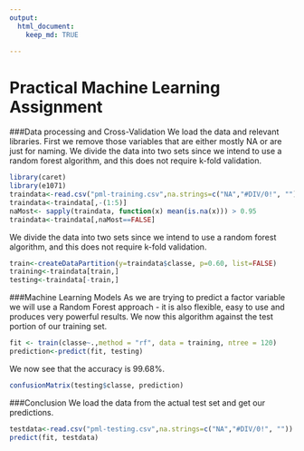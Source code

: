 ```yaml
---
output: 
  html_document:
    keep_md: TRUE

---
```


Practical Machine Learning Assignment
============================================

###Data processing and Cross-Validation
We load the data and relevant libraries. First we remove those variables that are either mostly NA or are just for naming. We divide the data into two sets since we intend to use a random forest algorithm, and this does not require k-fold validation.
```r
library(caret)
library(e1071)
traindata<-read.csv("pml-training.csv",na.strings=c("NA","#DIV/0!", ""))
traindata<-traindata[,-(1:5)]
naMost<- sapply(traindata, function(x) mean(is.na(x))) > 0.95
traindata<-traindata[,naMost==FALSE]
```

We divide the data into two sets since we intend to use a random forest algorithm, and this does not require k-fold validation.
```r
train<-createDataPartition(y=traindata$classe, p=0.60, list=FALSE)
training<-traindata[train,]
testing<-traindata[-train,]
```

###Machine Learning Models
As we are trying to predict a factor variable we will use a Random Forest approach - it is also flexible, easy to use and produces very powerful results. We now this algorithm against the test portion of our training set.
```r
fit <- train(classe~.,method = "rf", data = training, ntree = 120)
prediction<-predict(fit, testing)
```
We now see that the accuracy is 99.68%.
```r
confusionMatrix(testing$classe, prediction)
```

###Conclusion
We load the data from the actual test set and get our predictions.
```r
testdata<-read.csv("pml-testing.csv",na.strings=c("NA","#DIV/0!", ""))
predict(fit, testdata)
```